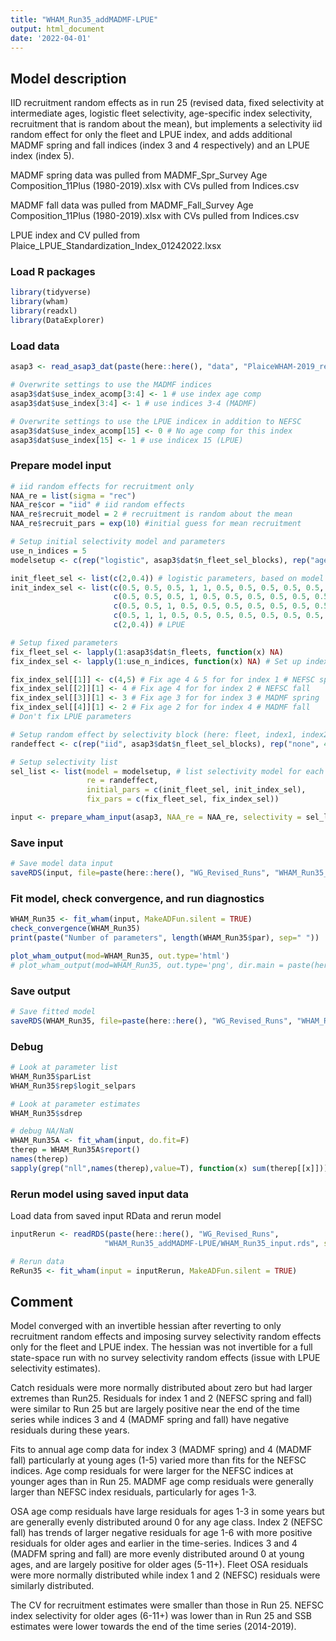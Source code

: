 ```yaml
---
title: "WHAM_Run35_addMADMF-LPUE"
output: html_document
date: '2022-04-01'
---
```


## Model description
IID recruitment random effects as in run 25 (revised data, fixed selectivity at intermediate ages, logistic fleet selectivity, age-specific index selectivity, recruitment that is random about the mean), but implements a selectivity iid random effect for only the fleet and LPUE index, and adds additional MADMF spring and fall indices (index 3 and 4 respectively) and an LPUE index (index 5). 

MADMF spring data was pulled from MADMF_Spr_Survey Age Composition_11Plus (1980-2019).xlsx with CVs pulled from Indices.csv

MADMF fall data was pulled from MADMF_Fall_Survey Age Composition_11Plus (1980-2019).xlsx with CVs pulled from Indices.csv

LPUE index and CV pulled from Plaice_LPUE_Standardization_Index_01242022.lxsx


### Load R packages
```r
library(tidyverse)
library(wham)
library(readxl)
library(DataExplorer)
```

### Load data
```r
asap3 <- read_asap3_dat(paste(here::here(), "data", "PlaiceWHAM-2019_revised_NEFSC-LW-WAA_StateIndices.DAT", sep="/"))

# Overwrite settings to use the MADMF indices
asap3$dat$use_index_acomp[3:4] <- 1 # use index age comp
asap3$dat$use_index[3:4] <- 1 # use indices 3-4 (MADMF)

# Overwrite settings to use the LPUE indicex in addition to NEFSC
asap3$dat$use_index_acomp[15] <- 0 # No age comp for this index 
asap3$dat$use_index[15] <- 1 # use indicex 15 (LPUE)
```

### Prepare model input
```r
# iid random effects for recruitment only 
NAA_re = list(sigma = "rec") 
NAA_re$cor = "iid" # iid random effects
NAA_re$recruit_model = 2 # recruitment is random about the mean
NAA_re$recruit_pars = exp(10) #initial guess for mean recruitment

# Setup initial selectivity model and parameters
use_n_indices = 5
modelsetup <- c(rep("logistic", asap3$dat$n_fleet_sel_blocks), rep("age-specific", 4), "logistic")

init_fleet_sel <- list(c(2,0.4)) # logistic parameters, based on model type
init_index_sel <- list(c(0.5, 0.5, 0.5, 1, 1, 0.5, 0.5, 0.5, 0.5, 0.5, 0.5), # NEFSC spring
                       c(0.5, 0.5, 0.5, 1, 0.5, 0.5, 0.5, 0.5, 0.5, 0.5, 0.5), # NEFSC fall
                       c(0.5, 0.5, 1, 0.5, 0.5, 0.5, 0.5, 0.5, 0.5, 0.5, 0.5), # MADMF spring
                       c(0.5, 1, 1, 0.5, 0.5, 0.5, 0.5, 0.5, 0.5, 0.5, 0.5), # MADMF fall
                       c(2,0.4)) # LPUE

# Setup fixed parameters
fix_fleet_sel <- lapply(1:asap3$dat$n_fleets, function(x) NA) 
fix_index_sel <- lapply(1:use_n_indices, function(x) NA) # Set up index selectivity fix object

fix_index_sel[[1]] <- c(4,5) # Fix age 4 & 5 for for index 1 # NEFSC spring
fix_index_sel[[2]][1] <- 4 # Fix age 4 for for index 2 # NEFSC fall
fix_index_sel[[3]][1] <- 3 # Fix age 3 for for index 3 # MADMF spring
fix_index_sel[[4]][1] <- 2 # Fix age 2 for for index 4 # MADMF fall
# Don't fix LPUE parameters

# Setup random effect by selectivity block (here: fleet, index1, index2)
randeffect <- c(rep("iid", asap3$dat$n_fleet_sel_blocks), rep("none", 4), "iid")

# Setup selectivity list
sel_list <- list(model = modelsetup, # list selectivity model for each fleet and index
                 re = randeffect,
                 initial_pars = c(init_fleet_sel, init_index_sel),
                 fix_pars = c(fix_fleet_sel, fix_index_sel))

input <- prepare_wham_input(asap3, NAA_re = NAA_re, selectivity = sel_list, model_name = "WHAM_Run35") 
```

### Save input
```r
# Save model data input
saveRDS(input, file=paste(here::here(), "WG_Revised_Runs", "WHAM_Run35_addMADMF-LPUE", "WHAM_Run35_input.rds", sep="/"))
```

### Fit model, check convergence, and run diagnostics
```r
WHAM_Run35 <- fit_wham(input, MakeADFun.silent = TRUE) 
check_convergence(WHAM_Run35)
print(paste("Number of parameters", length(WHAM_Run35$par), sep=" "))

plot_wham_output(mod=WHAM_Run35, out.type='html')
# plot_wham_output(mod=WHAM_Run35, out.type='png', dir.main = paste(here::here(), "WHAM_Run35", sep="/"))
```

### Save output
```r
# Save fitted model
saveRDS(WHAM_Run35, file=paste(here::here(), "WG_Revised_Runs", "WHAM_Run35_addMADMF-LPUE", "WHAM_Run35_model.rds", sep="/"))
```

### Debug
```r
# Look at parameter list
WHAM_Run35$parList
WHAM_Run35$rep$logit_selpars

# Look at parameter estimates
WHAM_Run35$sdrep

# debug NA/NaN
WHAM_Run35A <- fit_wham(input, do.fit=F)
therep = WHAM_Run35A$report()
names(therep)
sapply(grep("nll",names(therep),value=T), function(x) sum(therep[[x]]))
```

### Rerun model using saved input data
Load data from saved input RData and rerun model
```r
inputRerun <- readRDS(paste(here::here(), "WG_Revised_Runs",
                     "WHAM_Run35_addMADMF-LPUE/WHAM_Run35_input.rds", sep="/"))

# Rerun data
ReRun35 <- fit_wham(input = inputRerun, MakeADFun.silent = TRUE)
```

## Comment
Model converged with an invertible hessian after reverting to only recruitment random effects and imposing survey selectivity random effects only for the fleet and LPUE index. The hessian was not invertible for a full state-space run with no survey selectivity random effects (issue with LPUE selectivity estimates). 

Catch residuals were more normally distributed about zero but had larger extremes than Run25. Residuals for index 1 and 2 (NEFSC spring and fall) were similar to Run 25 but are largely positive near the end of the time series while indices 3 and 4 (MADMF spring and fall) have negative residuals during these years. 

Fits to annual age comp data for index 3 (MADMF spring) and 4 (MADMF fall) particularly at young ages (1-5) varied more than fits for the NEFSC indices. Age comp residuals for were larger for the NEFSC indices at younger ages than in Run 25. MADMF age comp residuals were generally larger than NEFSC index residuals, particularly for ages 1-3. 

OSA age comp residuals have large residuals for ages 1-3 in some years but are generally evenly distributed around 0 for any age class. Index 2 (NEFSC fall) has trends of larger negative residuals for age 1-6 with more positive residuals for older ages and earlier in the time-series. Indices 3 and 4 (MADFM spring and fall) are more evenly distributed around 0 at young ages, and are largely positive for older ages (5-11+).
Fleet OSA residuals were more normally distributed while index 1 and 2 (NEFSC) residuals were similarly distributed.

The CV for recruitment estimates were smaller than those in Run 25. NEFSC index selectivity for older ages (6-11+) was lower than in Run 25 and SSB estimates were lower towards the end of the time series (2014-2019). 

